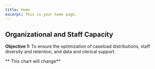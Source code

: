 ```yaml
---
title: Home
excerpt: This is your home page.
---
```



<Container>


<Section maxWidth="700px">


# Organizational and Staff Capacity

**Objective 1:** To ensure the optimization of caseload distributions, staff diversity and retention, and data and clerical support.

<DataWrapChart title="table" src="https://datawrapper.dwcdn.net/UqIng/6/" />

** This chart will change**

<DataWrapChart src="https://datawrapper.dwcdn.net/wEYvM/13/" />

<DataWrapChart title="table" src="https://datawrapper.dwcdn.net/hx0L6/5/" />
<DataWrapChart src="https://datawrapper.dwcdn.net/bWxgq/1/" />

<DataWrapChart title="table" src="https://datawrapper.dwcdn.net/4NTZL/9/" />
<DataWrapChart src="https://datawrapper.dwcdn.net/FYo0s/2/" />
<DataWrapChart src="https://datawrapper.dwcdn.net/rwJ8r/2/" />

<DataWrapChart title="table" src="https://datawrapper.dwcdn.net/7ZSqf/5/" />
<DataWrapChart src="https://datawrapper.dwcdn.net/g8Dwl/1/" />

<DataWrapChart title="table" src="https://datawrapper.dwcdn.net/aFbdr/5/" />
<DataWrapChart src="https://datawrapper.dwcdn.net/ROHW2/1/" />

<DataWrapChart title="table" src="https://datawrapper.dwcdn.net/1CDZQ/7/" />
<DataWrapChart src="https://datawrapper.dwcdn.net/Swmrz/2/" />

</Section>


</Container>

